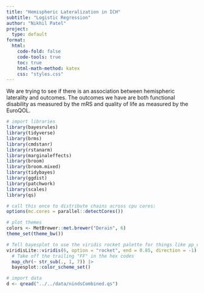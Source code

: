 ```yaml
---
title: "Hemispheric Lateralization in ICH"
subtitle: "Logistic Regression"
author: "Nikhil Patel"
project:
  type: default
format:
  html:
    code-fold: false
    code-tools: true
    toc: true
    html-math-method: katex
    css: "styles.css"
---
```


We are trying to see if there is an association between hemispheric laterality and outcomes. The outcomes we have are both functional disability as measured by the mRS and quality of life as measured by the EuroQOL.

```r

# import libraries
library(bayesrules)
library(tidyverse)
library(brms)
library(cmdstanr)
library(rstanarm)
library(marginaleffects)
library(broom)
library(broom.mixed)
library(tidybayes)
library(ggdist)
library(patchwork)
library(scales)
library(qs)

# call this once to distribute chains across cpu cores:
options(mc.cores = parallel::detectCores())

# plot themes
colors <- MetBrewer::met.brewer("Derain", 6)
theme_set(theme_bw())

# Tell bayesplot to use the viridis rocket palette for things like pp_check()
viridisLite::viridis(6, option = "rocket", end = 0.85, direction = -1) |>
  # Take off the trailing "FF" in the hex codes
  map_chr(~ str_sub(., 1, 7)) |>
  bayesplot::color_scheme_set()

# import data
d <- qread("../../data/nindsCombined.qs")

```


